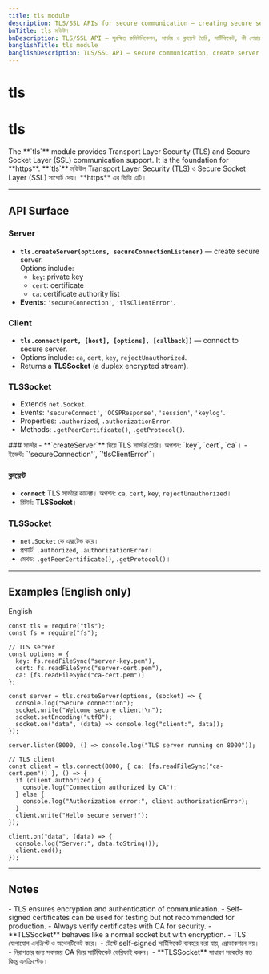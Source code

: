 ```yaml
---
title: tls module
description: TLS/SSL APIs for secure communication — creating secure servers and clients, certificates, key pairs, sockets, and encrypted streams.
bnTitle: tls মডিউল
bnDescription: TLS/SSL API — সুরক্ষিত কমিউনিকেশন, সার্ভার ও ক্লায়েন্ট তৈরি, সার্টিফিকেট, কী পেয়ার, সকেট ও এনক্রিপ্টেড স্ট্রিম।
banglishTitle: tls module
banglishDescription: TLS/SSL API — secure communication, create server & client, certificates, key pairs, sockets, encrypted streams.
---
```


# <I18nEnglish>tls</I18nEnglish>
# <I18nBangla>tls</I18nBangla>


<I18nEnglish>
The **`tls`** module provides Transport Layer Security (TLS) and Secure Socket Layer (SSL) communication support. It is the foundation for **https**.
</I18nEnglish>

<I18nBangla>
**`tls`** মডিউল Transport Layer Security (TLS) ও Secure Socket Layer (SSL) সাপোর্ট দেয়। **https** এর ভিত্তি এটি।
</I18nBangla>



---

## API Surface

<I18nEnglish>

### Server
- **`tls.createServer(options, secureConnectionListener)`** — create secure server.  
  Options include:  
  - `key`: private key  
  - `cert`: certificate  
  - `ca`: certificate authority list  
- **Events**: `'secureConnection'`, `'tlsClientError'`.

### Client
- **`tls.connect(port, [host], [options], [callback])`** — connect to secure server.  
- Options include: `ca`, `cert`, `key`, `rejectUnauthorized`.  
- Returns a **TLSSocket** (a duplex encrypted stream).

### TLSSocket
- Extends `net.Socket`.  
- Events: `'secureConnect'`, `'OCSPResponse'`, `'session'`, `'keylog'`.  
- Properties: `.authorized`, `.authorizationError`.  
- Methods: `.getPeerCertificate()`, `.getProtocol()`.  

</I18nEnglish>

<I18nBangla>
### সার্ভার
- **`createServer`** দিয়ে TLS সার্ভার তৈরি। অপশন: `key`, `cert`, `ca`।
- ইভেন্ট: `'secureConnection'`, `'tlsClientError'`।

### ক্লায়েন্ট
- **`connect`** TLS সার্ভারে কানেক্ট। অপশন: `ca`, `cert`, `key`, `rejectUnauthorized`।
- রিটার্ন: **TLSSocket**।

### TLSSocket
- `net.Socket` কে এক্সটেন্ড করে।  
- প্রপার্টি: `.authorized`, `.authorizationError`।  
- মেথড: `.getPeerCertificate()`, `.getProtocol()`।
</I18nBangla>



---

## Examples (English only)

<Tabs defaultValue="english" className="w-full">
  <TabsList>
    <TabsTrigger value="english">English</TabsTrigger>
  </TabsList>

  <TabsContent value="english">

```bnl
const tls = require("tls");
const fs = require("fs");

// TLS server
const options = {
  key: fs.readFileSync("server-key.pem"),
  cert: fs.readFileSync("server-cert.pem"),
  ca: [fs.readFileSync("ca-cert.pem")]
};

const server = tls.createServer(options, (socket) => {
  console.log("Secure connection");
  socket.write("Welcome secure client!\n");
  socket.setEncoding("utf8");
  socket.on("data", (data) => console.log("client:", data));
});

server.listen(8000, () => console.log("TLS server running on 8000"));

// TLS client
const client = tls.connect(8000, { ca: [fs.readFileSync("ca-cert.pem")] }, () => {
  if (client.authorized) {
    console.log("Connection authorized by CA");
  } else {
    console.log("Authorization error:", client.authorizationError);
  }
  client.write("Hello secure server!");
});

client.on("data", (data) => {
  console.log("Server:", data.toString());
  client.end();
});
```
  </TabsContent>
</Tabs>

---

## Notes

<I18nEnglish>
- TLS ensures encryption and authentication of communication.  
- Self-signed certificates can be used for testing but not recommended for production.  
- Always verify certificates with CA for security.  
- **TLSSocket** behaves like a normal socket but with encryption.  
</I18nEnglish>

<I18nBangla>
- TLS যোগাযোগ এনক্রিপ্ট ও অথেনটিকেট করে।  
- টেস্টে self-signed সার্টিফিকেট ব্যবহার করা যায়, প্রোডাকশনে নয়।  
- নিরাপত্তার জন্য সবসময় CA দিয়ে সার্টিফিকেট ভেরিফাই করুন।  
- **TLSSocket** সাধারণ সকেটের মত কিন্তু এনক্রিপ্টেড।  
</I18nBangla>


